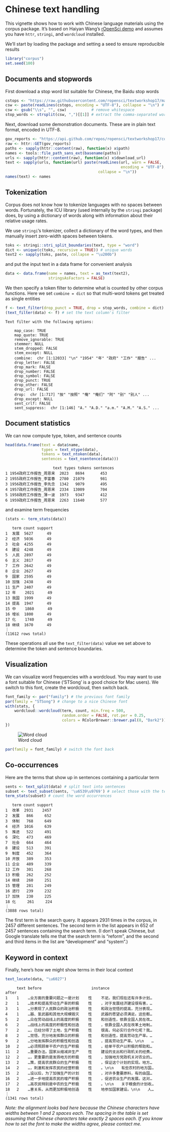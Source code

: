 <!--
%\VignetteIndexEntry{Chinese text handling}
%\VignetteEngine{knitr::rmarkdown}
%\VignetteEncoding{UTF-8}
-->

Chinese text handling
=====================



This vignette shows how to work with Chinese language materials using the
corpus package.  It's based on Haiyan Wang's [rOpenSci demo](https://github.com/ropensci/textworkshop17/tree/master/demos/chineseDemo)
and assumes you have `httr`, `stringi`, and `wordcloud` installed.

We'll start by loading the package and setting a seed to ensure reproducible
results

```r
library("corpus")
set.seed(100)
```

## Documents and stopwords

First download a stop word list suitable for Chinese, the Baidu stop words

```r
cstops <- "https://raw.githubusercontent.com/ropensci/textworkshop17/master/demos/chineseDemo/ChineseStopWords.txt"
csw <- paste(readLines(cstops, encoding = "UTF-8"), collapse = "\n") # download
csw <- gsub("\\s", "", csw)           # remove whitespace
stop_words <- strsplit(csw, ",")[[1]] # extract the comma-separated words
```
Next, download some demonstration documents. These are in plain text format,
encoded in UTF-8.

```r
gov_reports <- "https://api.github.com/repos/ropensci/textworkshop17/contents/demos/chineseDemo/govReports"
raw <- httr::GET(gov_reports)
paths <- sapply(httr::content(raw), function(x) x$path)
names <- tools::file_path_sans_ext(basename(paths))
urls <- sapply(httr::content(raw), function(x) x$download_url)
text <- sapply(urls, function(url) paste(readLines(url, warn = FALSE,
                                                   encoding = "UTF-8"),
                                         collapse = "\n"))
names(text) <- names
```

## Tokenization

Corpus does not know how to tokenize languages with no spaces between words.
Fortunately, the ICU library (used internally by the `stringi` package) does,
by using a dictionary of words along with information about their relative
usage rates.

We use `stringi`'s tokenizer, collect a dictionary of the word types,
and then manually insert zero-width spaces between tokens.

```r
toks <- stringi::stri_split_boundaries(text, type = "word")
dict <- unique(c(toks, recursive = TRUE)) # unique words
text2 <- sapply(toks, paste, collapse = "\u200b")
```
and put the input text in a data frame for convenient analysis

```r
data <- data.frame(name = names, text = as_text(text2),
                   stringsAsFactors = FALSE)
```

We then specify a token filter to determine what is counted by other corpus
functions.  Here we set `combine = dict` so that multi-word
tokens get treated as single entities

```r
f <- text_filter(drop_punct = TRUE, drop = stop_words, combine = dict)
(text_filter(data) <- f) # set the text column's filter
```

```
Text filter with the following options:

	map_case: TRUE
	map_quote: TRUE
	remove_ignorable: TRUE
	stemmer: NULL
	stem_dropped: FALSE
	stem_except: NULL
	combine:  chr [1:12033] "\n" "1954" "年" "政府" "工作" "报告" ...
	drop_letter: FALSE
	drop_mark: FALSE
	drop_number: FALSE
	drop_symbol: FALSE
	drop_punct: TRUE
	drop_other: FALSE
	drop_url: FALSE
	drop:  chr [1:717] "按" "按照" "俺" "俺们" "阿" "别" "别人" ...
	drop_except: NULL
	sent_crlf: FALSE
	sent_suppress:  chr [1:146] "A." "A.D." "a.m." "A.M." "A.S." ...
```

## Document statistics

We can now compute type, token, and sentence counts

```r
head(data.frame(text = data$name,
                types = text_ntype(data),
                tokens = text_ntoken(data),
                sentences = text_nsentence(data)))
```

```
                     text types tokens sentences
1 1954政府工作报告_周恩来  2023   8694       453
2 1955政府工作报告_李富春  2780  21079       981
3 1956政府工作报告_李先念  1342   9079       495
4 1957政府工作报告_周恩来  2334  13009       704
5 1958政府工作报告_薄一波  1973   9347       412
6 1959政府工作报告_周恩来  2263  11640       577
```
and examine term frequencies

```r
(stats <- term_stats(data))
```

```
   term count support
1  发展  5627      49
2  经济  5036      49
3  社会  4255      49
4  建设  4248      49
5  人民  2897      49
6  主义  2817      49
7  工作  2642      49
8  企业  2627      49
9  国家  2595      49
10 加强  2438      49
11 生产  2407      49
12 年    2021      49
13 我国  1999      49
14 提高  1947      49
15 中    1860      49
16 增长  1800      49
17 化    1740      49
18 继续  1670      49
⋮
(11612 rows total)
```
These operations all use the `text_filter(data)` value we set above to determine
the token and sentence boundaries.


## Visualization

We can visualize word frequencies with a wordcloud.  You may want to use a font
suitable for Chinese ('STSong' is a good choice for Mac users). We switch to
this font, create the wordcloud, then switch back.

```r
font_family <- par("family") # the previous font family
par(family = "STSong") # change to a nice Chinese font
with(stats, {
    wordcloud::wordcloud(term, count, min.freq = 500,
                         random.order = FALSE, rot.per = 0.25,
                         colors = RColorBrewer::brewer.pal(8, "Dark2"))
})
```

![Word cloud](chinese-wordcloud-1.png)

```r
par(family = font_family) # switch the font back
```

## Co-occurrences 

Here are the terms that show up in sentences containing a particular
term

```r
sents <- text_split(data) # split text into sentences
subset <- text_subset(sents, '\u6539\u9769') # select those with the term
term_stats(subset) # count the word occurrences
```

```
   term count support
1  改革  2931    2457
2  发展   866     652
3  体制   768     649
4  经济  1016     639
5  推进   522     491
6  深化   473     469
7  社会   664     464
8  建设   513     391
9  制度   452     364
10 开放   389     353
11 企业   489     339
12 工作   301     268
13 积极   262     252
14 继续   260     251
15 管理   281     249
16 进行   239     232
17 加快   230     225
18 化     261     224
⋮
(3888 rows total)
```
The first term is the search query. It appears 2931 times in the corpus,
in 2457 different sentences. The second term in the list appears in
652 of 2457 sentences containing the search term. (I don't speak Chinese,
but Google translate tells me that the search term is "reform", and the
second and third items in the list are "development" and "system".)


## Keyword in context

Finally, here's how we might show terms in their local context

```r
text_locate(data, "\u6027")
```

```
     text before                      instance                        after
1    1    …业方面的重要问题之一是计划    性    不足。我们现在还有许多计划… 
2    1    …技术和提高劳动生产率的积极    性    ，对于发展经济建设很有害，… 
3    1    …分表现了人民群众的政治积极    性    和政治觉悟的提高，充分表现… 
4    1    …器、氢武器和其他大规模毁灭    性    武器的愿望必须满足。这些都… 
5    2    …众在劳动战线上的高度的积极    性    和创造性，依靠全国人民在改… 
6    2    …战线上的高度的积极性和创造    性    ，依靠全国人民在改革土地制… 
7    2    …，已经分得了土地，生产积极    性    很高，何必实行合作化呢？我… 
8    2    …觉悟，充分地发挥群众的积极    性    和创造性，提高劳动生产率。… 
9    2    …分地发挥群众的积极性和创造    性    ，提高劳动生产率。\n\n　　… 
10   2    …必须照顾单干农户的生产积极    性    ，给单干农户以积极的帮助和… 
11   2    …重要办法。国家从缩减非生产    性    建设的支出和行政机关的经费… 
12   2    …，更重要的是发扬地方的积极    性    ，加强地方党政机关对农业的… 
13   2    …策，提高农民群众的生产积极    性    ，保证这个计划的实现。地方… 
14   2    …，刺激和发挥农民的经营积极    性    。\n\n　　有些农村的地方国… 
15   2    …设以后，为了加强生产的计划    性    ，对许多重要原料，有的由国… 
16   2    …进一步地提高农民的增产积极    性    ，促进农业生产的发展。这对… 
17   2    …高农民特别是中农的生产积极    性    。\n\n　　关于粮食的计划收… 
18   2    …害关系，从而更加积极地创造    性    地参加国家建设。\n\n　　人… 
⋮
(1341 rows total)
```
*Note: the alignment looks bad here because the Chinese characters have
widths between 1 and 2 spaces each. The spacing in the table is set assuming
that Chinese characters take exactly 2 spaces each. If you know how to set
the font to make the widths agree, please contact me.*
